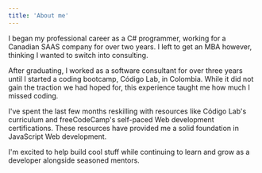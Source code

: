 ```yaml
---
title: 'About me'
---
```


I began my professional career as a C# programmer, working for a Canadian SAAS company for over two years. I left to get an MBA however, thinking I wanted to switch into consulting.

After graduating, I worked as a software consultant for over three years until I started a coding bootcamp, Código Lab, in Colombia. While it did not gain the traction we had hoped for, this experience taught me how much I missed coding.

I've spent the last few months reskilling with resources like Código Lab's curriculum and freeCodeCamp's self-paced Web development certifications. These resources have provided me a solid foundation in JavaScript Web development.

I'm excited to help build cool stuff while continuing to learn and grow as a developer alongside seasoned mentors.
